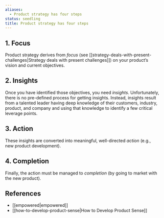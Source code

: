 ```yaml
---
aliases:
  - Product strategy has four steps
status: seedling
title: Product strategy has four steps
---
```

## 1. Focus

Product strategy derives from _focus_ (see [[strategy-deals-with-present-challenges|Strategy deals with present challenges]]) on your product’s vision and current objectives.

## 2. Insights

Once you have identified those objectives, you need _insights_. Unfortunately, there is no pre-defined process for getting insights. Instead, insights result from a talented leader having deep knowledge of their customers, industry, product, and company and using that knowledge to identify a few critical leverage points.

## 3. Action

These insights are converted into meaningful, well-directed _action_ (e.g., new product development).

## 4. Completion

Finally, the action must be managed to _completion_ (by going to market with the new product).

## References

- [[empowered|empowered]]
- [[how-to-develop-product-sense|How to Develop Product Sense]]
